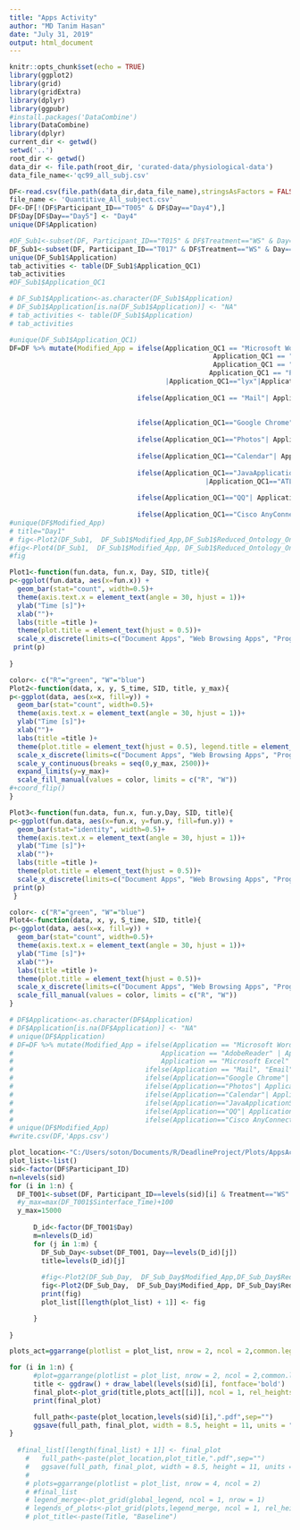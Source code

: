 ```yaml
---
title: "Apps Activity"
author: "MD Tanim Hasan"
date: "July 31, 2019"
output: html_document
---
```


```r
knitr::opts_chunk$set(echo = TRUE)
library(ggplot2)
library(grid)
library(gridExtra)
library(dplyr)
library(ggpubr)
#install.packages('DataCombine')
library(DataCombine)
library(dplyr)
current_dir <- getwd()
setwd('..')
root_dir <- getwd()
data_dir <- file.path(root_dir, 'curated-data/physiological-data')
data_file_name<-'qc99_all_subj.csv'
```


```r
DF<-read.csv(file.path(data_dir,data_file_name),stringsAsFactors = FALSE)
file_name <- 'Quantitive_All_subject.csv'
DF<-DF[!(DF$Participant_ID=="T005" & DF$Day=="Day4"),]
DF$Day[DF$Day=="Day5"] <- "Day4"
unique(DF$Application)
```

```r
#DF_Sub1<-subset(DF, Participant_ID=="T015" & DF$Treatment=="WS" & Day=="Day1" & DF$Activities_QC2=="Computer Working" & DF$Reduced_Ontology_One!="SA")
DF_Sub1<-subset(DF, Participant_ID=="T017" & DF$Treatment=="WS" & Day=="Day3")
unique(DF_Sub1$Application)
tab_activities <- table(DF_Sub1$Application_QC1)
tab_activities
#DF_Sub1$Application_QC1
```

```r
# DF_Sub1$Application<-as.character(DF_Sub1$Application)
# DF_Sub1$Application[is.na(DF_Sub1$Application)] <- "NA"
# tab_activities <- table(DF_Sub1$Application)
# tab_activities

#unique(DF_Sub1$Application_QC1)
DF=DF %>% mutate(Modified_App = ifelse(Application_QC1 == "Microsoft Word" | Application_QC1 == "Microsoft AutoUpdate" |Application_QC1 == "Microsoft PowerPoint" | Application_QC1 == "AdobeAcrobat"| 
                                                   Application_QC1 == "AdobeReader" | Application_QC1 == "Emacs-x86_64-10_9" |Application_QC1 == "EndNote X7"|Application_QC1 == "Microsoft Excel" |Application_QC1 == "zotero"|
                                                   Application_QC1 == "Evernote"| Application_QC1 == "Preview"|Application_QC1 == "TextEdit"|Application_QC1 == "Acrobat"|Application_QC1 == "WINWORD"|
                                                  Application_QC1 == "POWERPNT"|Application_QC1 == "EXCEL"|Application_QC1=="MendeleyDesktop"|Application_QC1=="AcroRd32"|Application_QC1=="Photoshop"
                                       |Application_QC1=="lyx"|Application_QC1=="BibDesk"|Application_QC1=="TeXShop","Document Apps", 
                                       
                                ifelse(Application_QC1 == "Mail"| Application_QC1 == "Microsoft Outlook", "Email",
                                       
                                       
                                ifelse(Application_QC1=="Google Chrome"| Application_QC1=="firefox"|Application_QC1=="Safari"|Application_QC1=="chrome", "Web Browsing Apps",
                                       
                                ifelse(Application_QC1=="Photos"| Application_QC1=="iTunes"|Application_QC1=="Spotify" | Application_QC1=="App Store"| Application_QC1=="FindMy", "Entertaining Apps",
                                       
                                ifelse(Application_QC1=="Calendar"| Application_QC1=="Finder" | Application_QC1=="Notes" | Application_QC1=="explorer", "Utilities Apps",
                                       
                                ifelse(Application_QC1=="JavaApplication_QC1Stub"| Application_QC1=="RStudio" | Application_QC1=="Osascript" | Application_QC1=="Terminal" | Application_QC1=="Console" 
                                                 |Application_QC1=="ATLAS.ti" |Application_QC1=="TeamViewer" | Application_QC1 == "Idle"| Application_QC1 == "rstudio"| Application_QC1 == "pycharm"| Application_QC1 == "iTerm2"| Application_QC1 == "Mathematica"| Application_QC1 == "MATLAB", "Programming Apps",
                                       
                                ifelse(Application_QC1=="QQ"| Application_QC1=="Skype" |Application_QC1=="FaceTime"| Application_QC1=="Slack" |Application_QC1=="WeChat"| Application_QC1=="Messages" | Application_QC1=="Telegram Desktop" | Application_QC1=="Discord"  , "Virtual Communication Apps",
                                       
                                ifelse(Application_QC1=="Cisco AnyConnect Secure Mobility Client"| Application_QC1=="NA", "NA" ,"NA")))))))))
#unique(DF$Modified_App)
# title="Day1"
# fig<-Plot2(DF_Sub1,  DF_Sub1$Modified_App,DF_Sub1$Reduced_Ontology_One ,DF_Sub1$Day,DF_Sub1$Participant_ID, title)
#fig<-Plot4(DF_Sub1,  DF_Sub1$Modified_App, DF_Sub1$Reduced_Ontology_One, DF_Sub1$Sinterface_Time,DF_Sub1$Participant_ID, title)
#fig
```


```r
Plot1<-function(fun.data, fun.x, Day, SID, title){
p<-ggplot(fun.data, aes(x=fun.x)) + 
  geom_bar(stat="count", width=0.5)+
  theme(axis.text.x = element_text(angle = 30, hjust = 1))+
  ylab("Time [s]")+
  xlab("")+
  labs(title =title )+
  theme(plot.title = element_text(hjust = 0.5))+
  scale_x_discrete(limits=c("Document Apps", "Web Browsing Apps", "Programming Apps", "Email", "Utilities Apps", "Virtual Communication Apps", "Entertaining Apps", "NA" ))
 print(p)
 
}
```

```r
color<- c("R"="green", "W"="blue")
Plot2<-function(data, x, y, S_time, SID, title, y_max){
p<-ggplot(data, aes(x=x, fill=y)) + 
  geom_bar(stat="count", width=0.5)+
  theme(axis.text.x = element_text(angle = 30, hjust = 1))+
  ylab("Time [s]")+
  xlab("")+
  labs(title =title )+
  theme(plot.title = element_text(hjust = 0.5), legend.title = element_blank())+
  scale_x_discrete(limits=c("Document Apps", "Web Browsing Apps", "Programming Apps", "Email", "Utilities Apps", "Virtual Communication Apps", "Entertaining Apps" ))+
  scale_y_continuous(breaks = seq(0,y_max, 2500))+
  expand_limits(y=y_max)+
  scale_fill_manual(values = color, limits = c("R", "W"))
#+coord_flip()
}
```

```r
Plot3<-function(fun.data, fun.x, fun.y,Day, SID, title){
p<-ggplot(fun.data, aes(x=fun.x, y=fun.y, fill=fun.y)) + 
  geom_bar(stat="identity", width=0.5)+
  theme(axis.text.x = element_text(angle = 30, hjust = 1))+
  ylab("Time [s]")+
  xlab("")+
  labs(title =title )+
  theme(plot.title = element_text(hjust = 0.5))+
  scale_x_discrete(limits=c("Document Apps", "Web Browsing Apps", "Programming Apps", "Email", "Utilities Apps", "Virtual Communication Apps", "Entertaining Apps", "NA" ))
 print(p)
 }
```


```r
color<- c("R"="green", "W"="blue")
Plot4<-function(data, x, y, S_time, SID, title){
p<-ggplot(data, aes(x=x, fill=y)) + 
  geom_bar(stat="count", width=0.5)+
  theme(axis.text.x = element_text(angle = 30, hjust = 1))+
  ylab("Time [s]")+
  xlab("")+
  labs(title =title )+
  theme(plot.title = element_text(hjust = 0.5))+
  scale_x_discrete(limits=c("Document Apps", "Web Browsing Apps", "Programming Apps", "Email", "Utilities Apps", "Virtual Communication Apps", "Entertaining Apps" ))+
  scale_fill_manual(values = color, limits = c("R", "W"))
}
```


```r
# DF$Application<-as.character(DF$Application)
# DF$Application[is.na(DF$Application)] <- "NA"
# unique(DF$Application)
# DF=DF %>% mutate(Modified_App = ifelse(Application == "Microsoft Word" | Application == "Microsoft AutoUpdate" |Application == "Microsoft PowerPoint" | 
#                                     Application == "AdobeReader" | Application == "Emacs-x86_64-10_9" |Application == "EndNote X7"|
#                                     Application == "Microsoft Excel" |Application == "Preview","Document Apps", 
#                                 ifelse(Application == "Mail", "Email",
#                                 ifelse(Application=="Google Chrome"| Application=="Safari", "Web Browsing Apps",
#                                 ifelse(Application=="Photos"| Application=="iTunes" | Application=="App Store", "Entertaining Apps",
#                                 ifelse(Application=="Calendar"| Application=="Finder" | Application=="Notes", "Utilities Apps",
#                                 ifelse(Application=="JavaApplicationStub"| Application=="RStudio" | Application=="Osascript" | Application=="Terminal" | Application=="Console" |  Application=="TeamViewer", "Programming Apps",
#                                 ifelse(Application=="QQ"| Application=="Skype" |Application=="FaceTime"| Application=="Slack" |Application=="WeChat"| Application=="Messages"  , "Virtual Communication Apps",
#                                 ifelse(Application=="Cisco AnyConnect Secure Mobility Client"| Application=="NA", "NA" ,"NA")))))))))
# unique(DF$Modified_App)
#write.csv(DF,'Apps.csv')
```

```r
plot_location<-"C:/Users/soton/Documents/R/DeadlineProject/Plots/AppsActivity/Version5/"
plot_list<-list()
sid<-factor(DF$Participant_ID)
n=nlevels(sid)
for (i in 1:n) {
  DF_T001<-subset(DF, Participant_ID==levels(sid)[i] & Treatment=="WS" & Activities_QC2=="Computer Working" & Reduced_Ontology_One!="SA" & Reduced_Ontology_One!="SP")
  #y_max=max(DF_T001$Sinterface_Time)+100
  y_max=15000
  
      D_id<-factor(DF_T001$Day)
      m=nlevels(D_id)
      for (j in 1:m) {
        DF_Sub_Day<-subset(DF_T001, Day==levels(D_id)[j])
        title=levels(D_id)[j]
    
        #fig<-Plot2(DF_Sub_Day,  DF_Sub_Day$Modified_App,DF_Sub_Day$Reduced_Ontology_One, DF_S_D$Day,DF_S_D$Participant_ID, title)
        fig<-Plot2(DF_Sub_Day,  DF_Sub_Day$Modified_App, DF_Sub_Day$Reduced_Ontology_One, DF_Sub_Day$Sinterface_Time,DF_Sub_Day$Participant_ID, title, y_max)
        print(fig)
        plot_list[[length(plot_list) + 1]] <- fig

      }
      
}

plots_act=ggarrange(plotlist = plot_list, nrow = 2, ncol = 2,common.legend = TRUE, legend="bottom")

for (i in 1:n) {
      #plot=ggarrange(plotlist = plot_list, nrow = 2, ncol = 2,common.legend = TRUE, legend="bottom")
      title <- ggdraw() + draw_label(levels(sid)[i], fontface='bold')
      final_plot<-plot_grid(title,plots_act[[i]], ncol = 1, rel_heights = c(.03, 1))
      print(final_plot)

      full_path<-paste(plot_location,levels(sid)[i],".pdf",sep="")
      ggsave(full_path, final_plot, width = 8.5, height = 11, units = "in")
}
    
  #final_list[[length(final_list) + 1]] <- final_plot
    #   full_path<-paste(plot_location,plot_title,".pdf",sep="")
    #   ggsave(full_path, final_plot, width = 8.5, height = 11, units = "in")
    # 
    # plots=ggarrange(plotlist = plot_list, nrow = 4, ncol = 2)
    # #final_list
    # legend_merge<-plot_grid(global_legend, ncol = 1, nrow = 1)
    # legends_of_plots<-plot_grid(plots,legend_merge, ncol = 1, rel_heights = c(1, .05))
    # plot_title<-paste(Title, "Baseline")
    
    
    
```
